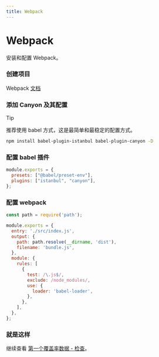 ```yaml
---
title: Webpack
---
```


# Webpack


安装和配置 Webpack。

<Steps>

  ### 创建项目

  Webpack [文档](https://webpack.js.org/)

  ### 添加 Canyon 及其配置

  > [!TIP]
  >
  > 推荐使用 babel 方式，这是最简单和最稳定的配置方式。

  ```sh npm2yarn copy
  npm install babel-plugin-istanbul babel-plugin-canyon -D
  ```

  ### 配置 babel 插件

  ```js filename="babel.config.js" {3} copy
  module.exports = {
    presets: ["@babel/preset-env"],
    plugins: ["istanbul", "canyon"],
  };
  ```

  ### 配置 webpack

  ```js filename="webpack.config.js" copy
  const path = require('path');

  module.exports = {
    entry: './src/index.js',
    output: {
      path: path.resolve(__dirname, 'dist'),
      filename: 'bundle.js',
    },
    module: {
      rules: [
        {
          test: /\.js$/,
          exclude: /node_modules/,
          use: {
            loader: 'babel-loader',
          },
        },
      ],
    },
  };
  ```

  ### 就是这样
  继续查看 [第一个覆盖率数据 - 检查](/docs/getting-started/first-coverage#%E6%A3%80%E6%9F%A5)。
</Steps> 